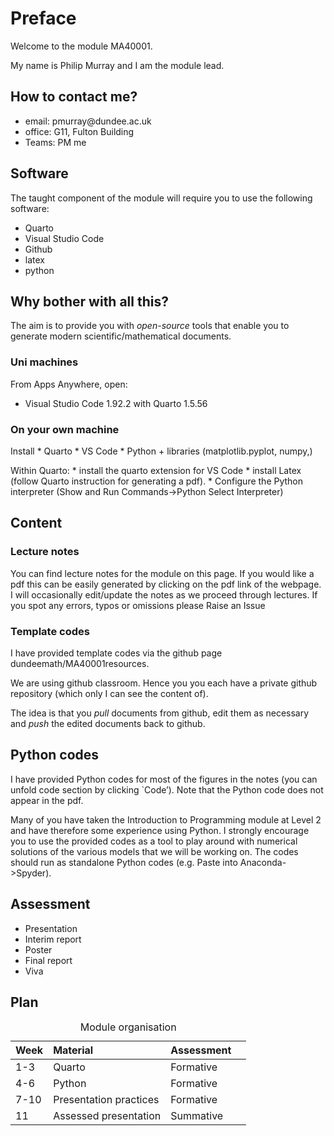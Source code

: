 # Preface {.unnumbered}


Welcome to the module MA40001. 

My name is Philip Murray and I am the module lead.

## How to contact me?

* email: pmurray@dundee.ac.uk
* office: G11, Fulton Building
* Teams: PM me


## Software

The taught component of the module will require you to use the following software:

* Quarto
* Visual Studio Code
* Github
* latex
* python


::: {.callout-note}
# Why bother with all this?

The aim is to provide you with *open-source* tools that enable you to generate modern scientific/mathematical documents.

:::


### Uni machines

From Apps Anywhere, open:

* Visual Studio  Code 1.92.2 with Quarto 1.5.56



### On your own machine
Install
 * Quarto
 * VS Code 
 * Python + libraries (matplotlib.pyplot, numpy,)

 Within Quarto:
 * install the quarto extension for VS Code
 * install Latex (follow Quarto instruction for generating a pdf).
 * Configure the Python interpreter (Show and Run Commands->Python Select Interpreter)


## Content

### Lecture notes
You can find lecture notes for the module on this page. If you would like a pdf this can be easily generated by clicking on the pdf link of the  webpage. I will occasionally edit/update the notes as we proceed through lectures. If you spot any errors, typos or omissions please Raise an Issue

### Template codes

 I have provided template codes via the github page dundeemath/MA40001resources.

We are using github classroom. Hence you you each have a private github repository (which only I can see the content of).

The idea is that you *pull* documents from github, edit them as necessary and *push* the edited documents back to github.





## Python codes

I have provided Python codes for most of the figures in the notes (you can unfold code section by clicking `Code'). Note that the Python code does not appear in the pdf.

 Many of you have taken the Introduction to Programming module at Level 2 and have therefore some experience using Python. I strongly encourage you to use the provided codes as a tool to play around with numerical solutions of the various models that we will be working on. The codes should run as standalone Python codes (e.g. Paste into Anaconda->Spyder).

 
## Assessment

* Presentation
* Interim report
* Poster 
* Final report
* Viva


## Plan

| Week | Material | Assessment |
|-------|:---|-----| ---|
| 1-3    | Quarto  | Formative |
| 4-6     | Python | Formative |
| 7-10     | Presentation practices  |   Formative |  
| 11     | Assessed presentation  | Summative|   
: Module organisation

